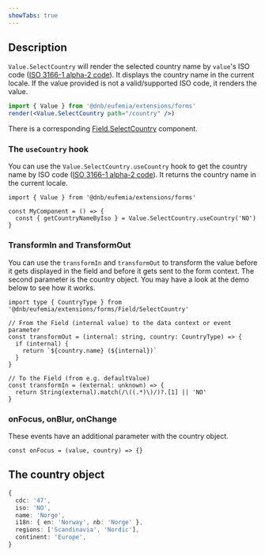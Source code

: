 ```yaml
---
showTabs: true
---
```


## Description

`Value.SelectCountry` will render the selected country name by `value`'s ISO code ([ISO 3166-1 alpha-2 code](https://en.wikipedia.org/wiki/ISO_3166-1_alpha-2)). It displays the country name in the current locale. If the value provided is not a valid/supported ISO code, it renders the value.

```jsx
import { Value } from '@dnb/eufemia/extensions/forms'
render(<Value.SelectCountry path="/country" />)
```

There is a corresponding [Field.SelectCountry](/uilib/extensions/forms/feature-fields/SelectCountry) component.

### The `useCountry` hook

You can use the `Value.SelectCountry.useCountry` hook to get the country name by ISO code ([ISO 3166-1 alpha-2 code](https://en.wikipedia.org/wiki/ISO_3166-1_alpha-2)). It returns the country name in the current locale.

```tsx
import { Value } from '@dnb/eufemia/extensions/forms'

const MyComponent = () => {
  const { getCountryNameByIso } = Value.SelectCountry.useCountry('NO')
}
```

### TransformIn and TransformOut

You can use the `transformIn` and `transformOut` to transform the value before it gets displayed in the field and before it gets sent to the form context. The second parameter is the country object. You may have a look at the demo below to see how it works.

```tsx
import type { CountryType } from '@dnb/eufemia/extensions/forms/Field/SelectCountry'

// From the Field (internal value) to the data context or event parameter
const transformOut = (internal: string, country: CountryType) => {
  if (internal) {
    return `${country.name} (${internal})`
  }
}

// To the Field (from e.g. defaultValue)
const transformIn = (external: unknown) => {
  return String(external).match(/\((.*)\)/)?.[1] || 'NO'
}
```

### onFocus, onBlur, onChange

These events have an additional parameter with the country object.

```tsx
const onFocus = (value, country) => {}
```

## The country object

```ts
{
  cdc: '47',
  iso: 'NO',
  name: 'Norge',
  i18n: { en: 'Norway', nb: 'Norge' },
  regions: ['Scandinavia', 'Nordic'],
  continent: 'Europe',
}
```
